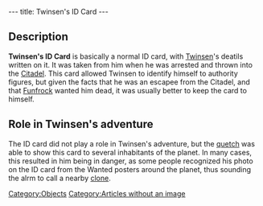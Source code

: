 ---
title: Twinsen's ID Card
---

{{Quote|
Quote=Twinsen's ID Card. This card allows you to identify yourself to the authorities. Your smile is especially attractive on the photo!|
Character=Official description}}

==Description==
'''Twinsen's ID Card''' is basically a normal ID card, with [[Twinsen]]'s deatils written on it. It was taken from him when he was arrested and thrown into the [[Citadel]]. This card allowed Twinsen to identify himself to authority figures, but given the facts that he was an escapee from the Citadel, and that [[Funfrock]] wanted him dead, it was usually better to keep the card to himself.

==Role in Twinsen's adventure==
The ID card did not play a role in Twinsen's adventure, but the [[quetch]] was able to show this card to several inhabitants of the planet. In many cases, this resulted in him being in danger, as some people recognized his photo on the ID card from the Wanted posters around the planet, thus sounding the alrm to call a nearby [[clone]].

[[Category:Objects]]
[[Category:Articles without an image]]